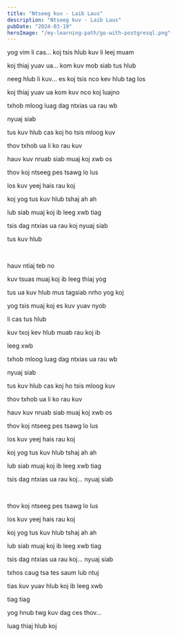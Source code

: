 ```yaml
---
title: "Ntseeg kuv - Laib Laus"
description: "Ntseeg kuv - Laib Laus"
pubDate: "2024-03-19"
heroImage: "/my-learning-path/go-with-postgresql.png"
---
```


yog vim li cas... koj tsis hlub kuv li leej muam

koj thiaj yuav ua... kom kuv mob siab tus hlub

neeg hlub li kuv... es koj tsis nco kev hlub tag los

koj thiaj yuav ua kom kuv nco koj luajno

txhob mloog luag dag ntxias ua rau wb

nyuaj siab

tus kuv hlub cas koj ho tsis mloog kuv

thov txhob ua li ko rau kuv

hauv kuv nruab siab muaj koj xwb os

thov koj ntseeg pes tsawg lo lus

los kuv yeej hais rau koj

koj yog tus kuv hlub tshaj ah ah

lub siab muaj koj ib leeg xwb tiag

tsis dag ntxias ua rau koj nyuaj siab

tus kuv hlub

<br />

hauv ntiaj teb no

kuv tsuas muaj koj ib leeg thiaj yog

tus ua kuv hlub mus tagsiab nrho yog koj

yog tsis muaj koj es kuv yuav nyob

li cas tus hlub

kuv txoj kev hlub muab rau koj ib

leeg xwb

txhob mloog luag dag ntxias ua rau wb

nyuaj siab

tus kuv hlub cas koj ho tsis mloog kuv

thov txhob ua li ko rau kuv

hauv kuv nruab siab muaj koj xwb os

thov koj ntseeg pes tsawg lo lus

los kuv yeej hais rau koj

koj yog tus kuv hlub tshaj ah ah

lub siab muaj koj ib leeg xwb tiag

tsis dag ntxias ua rau koj... nyuaj siab

<br />

thov koj ntseeg pes tsawg lo lus

los kuv yeej hais rau koj

koj yog tus kuv hlub tshaj ah ah

lub siab muaj koj ib leeg xwb tiag

tsis dag ntxias ua rau koj... nyuaj siab

txhos caug tsa tes saum lub ntuj

tias kuv yuav hlub koj ib leeg xwb

tiag tiag

yog hnub twg kuv dag ces thov...

luag thiaj hlub koj

